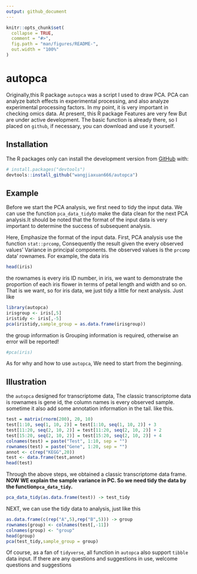 ```yaml
---
output: github_document
---
```


<!-- README.md is generated from README.Rmd. Please edit that file -->

```r
knitr::opts_chunk$set(
  collapse = TRUE,
  comment = "#>",
  fig.path = "man/figures/README-",
  out.width = "100%"
)
```

# autopca

<!-- badges: start -->
<!-- badges: end -->

Originally,this R package `autopca` was a script I used to draw PCA. PCA can analyze batch effects in experimental processing, and also analyze experimental processing factors. In my point, it is  very important in checking omics data. At present, this R package Features are very few But are under active development. The basic function is already there, so I placed on `github`, if necessary, you can download and use it yourself.

## Installation

The R packages only  can install the development version from [GitHub](https://github.com/) with:

``` r
# install.packages("devtools")
devtools::install_github("wangjiaxuan666/autopca")
```
## Example

Before we start the PCA analysis, we first need to tidy the input data. We can use the function `pca_data_tidy`to make the data clean for the next PCA analysis.It should be noted that the format of the input data is very important to determine the success of subsequent analysis.

Here, Emphasize the format of the input data. 
First, PCA analysis use the function `stat::prcomp`, Consequently the result given the every observed values'  Variance  in principal components. the observed values is the `prcomp` data' rownames.
For example, the data iris

```r
head(iris)
```
the rownames is every iris ID number, in iris, we want to demonstrate the proportion of each iris flower in terms of petal length and width and so on.  That is we want, so for iris data, we just tidy a little for next analysis.
Just like

```r
library(autopca)
irisgroup <- iris[,5] 
iristidy <- iris[,-5]
pca(iristidy,sample_group = as.data.frame(irisgroup))
```
the group information is Grouping information is required, otherwise an error will be reported!

```r
#pca(iris)
```
As for why and how to use `autopca`, We need to start from the beginning.

## Illustration

the `autopca` designed for transcriptome data, The classic transcriptome data is rownames is gene id, the column names is every observed sample.  sometime it also add some annotation information in the tail. like this.

```r
test = matrix(rnorm(200), 20, 10)
test[1:10, seq(1, 10, 2)] = test[1:10, seq(1, 10, 2)] + 3
test[11:20, seq(2, 10, 2)] = test[11:20, seq(2, 10, 2)] + 2
test[15:20, seq(2, 10, 2)] = test[15:20, seq(2, 10, 2)] + 4
colnames(test) = paste("Test", 1:10, sep = "")
rownames(test) = paste("Gene", 1:20, sep = "")
annot <- c(rep("KEGG",20))
test <- data.frame(test,annot)
head(test)
```
Through the above steps, we obtained a classic transcriptome data frame. **NOW WE explain the sample variance in PC. So we need tidy the data by the function`pca_data_tidy`.**

```r
pca_data_tidy(as.data.frame(test)) -> test_tidy
```

NEXT, we can use the tidy data to analysis, just like this

```r
as.data.frame(c(rep("A",5),rep("B",5))) -> group
rownames(group) <- colnames(test[,-11])
colnames(group) <- "group"
head(group)
pca(test_tidy,sample_group = group)
```

Of course, as a fan of `tidyverse`, all function in `autopca` also  support `tibble` data input.
If there are any questions and suggestions in use, welcome questions and suggestions
